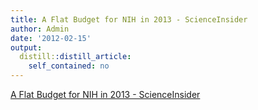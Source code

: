 ```yaml
---
title: A Flat Budget for NIH in 2013 - ScienceInsider
author: Admin
date: '2012-02-15'
output:
  distill::distill_article:
    self_contained: no
---
```


[A Flat Budget for NIH in 2013 - ScienceInsider](http://news.sciencemag.org/scienceinsider/2012/02/a-flat-budget-for-nih-in-2013.html#.TzwKpXDLiUA.tumblr)
